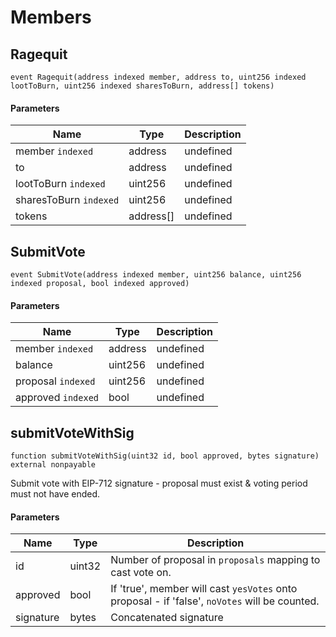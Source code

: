 # Members

## Ragequit

```solidity
event Ragequit(address indexed member, address to, uint256 indexed lootToBurn, uint256 indexed sharesToBurn, address[] tokens)
```





#### Parameters

| Name | Type | Description |
|---|---|---|
| member `indexed` | address | undefined |
| to  | address | undefined |
| lootToBurn `indexed` | uint256 | undefined |
| sharesToBurn `indexed` | uint256 | undefined |
| tokens  | address[] | undefined |

## SubmitVote

```solidity
event SubmitVote(address indexed member, uint256 balance, uint256 indexed proposal, bool indexed approved)
```





#### Parameters

| Name | Type | Description |
|---|---|---|
| member `indexed` | address | undefined |
| balance  | uint256 | undefined |
| proposal `indexed` | uint256 | undefined |
| approved `indexed` | bool | undefined |


## submitVoteWithSig

```solidity
function submitVoteWithSig(uint32 id, bool approved, bytes signature) external nonpayable
```

Submit vote with EIP-712 signature - proposal must exist &amp; voting period must not have ended.



#### Parameters

| Name | Type | Description |
|---|---|---|
| id | uint32 | Number of proposal in `proposals` mapping to cast vote on. |
| approved | bool | If &#39;true&#39;, member will cast `yesVotes` onto proposal - if &#39;false&#39;, `noVotes` will be counted. |
| signature | bytes | Concatenated signature |

